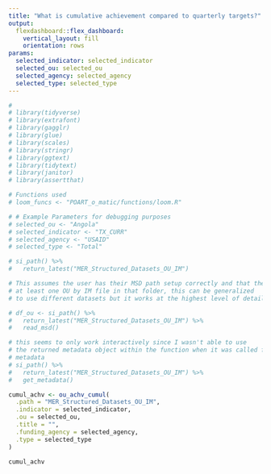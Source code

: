 ```yaml
---
title: "What is cumulative achievement compared to quarterly targets?"
output: 
  flexdashboard::flex_dashboard:
    vertical_layout: fill
    orientation: rows
params:
  selected_indicator: selected_indicator
  selected_ou: selected_ou
  selected_agency: selected_agency
  selected_type: selected_type
---
```


```r
#
# library(tidyverse)
# library(extrafont)
# library(gagglr)
# library(glue)
# library(scales)
# library(stringr)
# library(ggtext)
# library(tidytext)
# library(janitor)
# library(assertthat)

# Functions used
# loom_funcs <- "POART_o_matic/functions/loom.R"

# # Example Parameters for debugging purposes
# selected_ou <- "Angola"
# selected_indicator <- "TX_CURR"
# selected_agency <- "USAID"
# selected_type <- "Total"

# si_path() %>%
#   return_latest("MER_Structured_Datasets_OU_IM")

# This assumes the user has their MSD path setup correctly and that they have
# at least one OU by IM file in that folder, this can be generalized
# to use different datasets but it works at the highest level of detail MSD

# df_ou <- si_path() %>%
#   return_latest("MER_Structured_Datasets_OU_IM") %>%
#   read_msd()

# this seems to only work interactively since I wasn't able to use
# the returned metadata object within the function when it was called from the app
# metadata
# si_path() %>%
#   return_latest("MER_Structured_Datasets_OU_IM") %>%
#   get_metadata()
```

```r
cumul_achv <- ou_achv_cumul(
  .path = "MER_Structured_Datasets_OU_IM",
  .indicator = selected_indicator,
  .ou = selected_ou,
  .title = "",
  .funding_agency = selected_agency,
  .type = selected_type
)

cumul_achv
```
